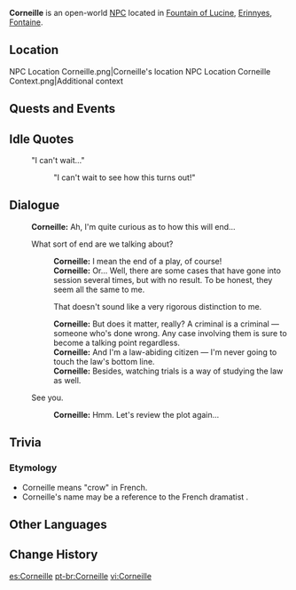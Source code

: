 {{Meta
<!-- Remove this template after adding the missing info -->
|missing_NPC_profile  = yes
}}
{{Character Infobox
|type             = Open-World NPC
|image            = NPC Corneille.png
|realname         = <!-- Optional, if different from in-game name -->
|deceased         = <!-- Past (for deceased prior to events of the game) or free response -->
|region           = Fontaine
|location         = Fontaine
|affiliation      = 
|title            = 

|ancestry         = <!-- Clan/family -->
|father           = 
|mother           = 
|spouse           = 
|sibling          = 
|child            = 
|relative         = 

|voiceEN          = 
|voiceCN          = 
|voiceJP          = 
|voiceKR          = 
|dialoguereward   = 
}}
'''Corneille''' is an open-world [[NPC]] located in [[Fountain of Lucine]], [[Erinnyes]], [[Fontaine]].

==Location==
<gallery>
NPC Location Corneille.png|Corneille's location
NPC Location Corneille Context.png|Additional context
</gallery>
<!--
==Profile==
''(To be added.)''

===Appearance===
''(To be added.)''
-->
==Quests and Events==
{{Quests and Events}}

==Idle Quotes==
{{Dialogue Start}}
: {{DIcon|Idle}} "I can't wait..."
:: {{A|VO Corneille 01.ogg}} "I can't wait to see how this turns out!"
{{Dialogue End}}

==Dialogue==
{{Dialogue Start}}
:'''Corneille:''' Ah, I'm quite curious as to how this will end...
:{{DIcon}} What sort of end are we talking about?
::'''Corneille:''' I mean the end of a play, of course!
::'''Corneille:''' Or... Well, there are some cases that have gone into session several times, but with no result. To be honest, they seem all the same to me.
::{{DIcon}} That doesn't sound like a very rigorous distinction to me.
::'''Corneille:''' But does it matter, really? A criminal is a criminal &mdash; someone who's done wrong. Any case involving them is sure to become a talking point regardless.
::'''Corneille:''' And I'm a law-abiding citizen &mdash; I'm never going to touch the law's bottom line.
::'''Corneille:''' Besides, watching trials is a way of studying the law as well.
:{{DIcon}} See you.
::'''Corneille:''' Hmm. Let's review the plot again...
{{Dialogue End}}
<!--
==Event Dialogue==
===Event Name===
{{Dialogue Start}}
:'''{{subst:PAGENAME}}:'''
{{Dialogue End}}
-->
==Trivia==
===Etymology===
*Corneille means "crow" in French.
*Corneille's name may be a reference to the French dramatist {{w|Pierre Corneille}}.

==Other Languages==
{{Other Languages|default_hidden=1
|en      = Corneille
|zhs     = 柯奈尔
|zhs_rm  = Kēnài'ěr
|zht     = 柯奈爾
|zht_rm  = Kēnài'ěr
|ja      = コルネイユ
|ja_rm   = Koruneiyu
|ko      = 코르네유
|es      = Corneille
|fr      = Corneille
|ru      = Корнель
|th      = Corneille
|vi      = Corneille
|de      = Corneille
|id      = Corneille
|pt      = Corneille
|tr      = Corneille
|it      = Corneille
}}

==Change History==
{{Change History|4.0}}

[[es:Corneille]]
[[pt-br:Corneille]]
[[vi:Corneille]]